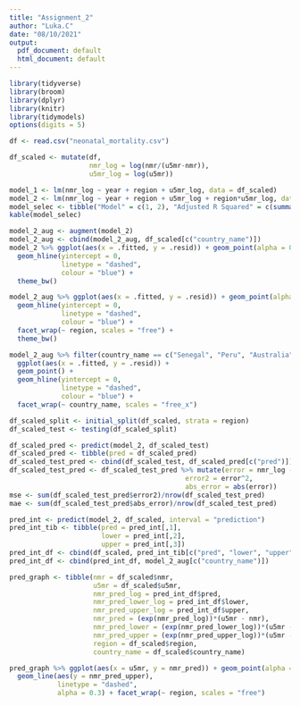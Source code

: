 ---
title: "Assignment_2"
author: "Luka.C"
date: "08/10/2021"
output:
  pdf_document: default
  html_document: default
---

```{r}
library(tidyverse)
library(broom)
library(dplyr)
library(knitr)
library(tidymodels)
options(digits = 5)
```


```{r}
df <- read.csv("neonatal_mortality.csv")
```

```{r}
df_scaled <- mutate(df,
                    nmr_log = log(nmr/(u5mr-nmr)),
                    u5mr_log = log(u5mr))

```

```{r model selection}
model_1 <- lm(nmr_log ~ year + region + u5mr_log, data = df_scaled)
model_2 <- lm(nmr_log ~ year + region + u5mr_log + region*u5mr_log, data = df_scaled)
model_selec <- tibble("Model" = c(1, 2), "Adjusted R Squared" = c(summary(model_1)$adj.r.squared, summary(model_2)$adj.r.squared))
kable(model_selec)
```

```{r fit diagnostics all}
model_2_aug <- augment(model_2)
model_2_aug <- cbind(model_2_aug, df_scaled[c("country_name")])
model_2 %>% ggplot(aes(x = .fitted, y = .resid)) + geom_point(alpha = 0.5) +
  geom_hline(yintercept = 0,
             linetype = "dashed",
             colour = "blue") +
  theme_bw()
```

```{r fit diagnostics region}
model_2_aug %>% ggplot(aes(x = .fitted, y = .resid)) + geom_point(alpha = 0.5) +
  geom_hline(yintercept = 0,
             linetype = "dashed",
             colour = "blue") +
  facet_wrap(~ region, scales = "free") +
  theme_bw() 
```

```{r}
model_2_aug %>% filter(country_name == c("Senegal", "Peru", "Australia")) %>%
  ggplot(aes(x = .fitted, y = .resid)) +
  geom_point() +
  geom_hline(yintercept = 0,
             linetype = "dashed",
             colour = "blue") +
  facet_wrap(~ country_name, scales = "free_x")
```

```{r mse on test set}
df_scaled_split <- initial_split(df_scaled, strata = region)
df_scaled_test <- testing(df_scaled_split)
```

```{r mse and mean absolute error}
df_scaled_pred <- predict(model_2, df_scaled_test)
df_scaled_pred <- tibble(pred = df_scaled_pred)
df_scaled_test_pred <- cbind(df_scaled_test, df_scaled_pred[c("pred")])
df_scaled_test_pred <- df_scaled_test_pred %>% mutate(error = nmr_log - pred,
                                            error2 = error^2,
                                            abs_error = abs(error))
mse <- sum(df_scaled_test_pred$error2)/nrow(df_scaled_test_pred)
mae <- sum(df_scaled_test_pred$abs_error)/nrow(df_scaled_test_pred)
```

```{r}
pred_int <- predict(model_2, df_scaled, interval = "prediction")
pred_int_tib <- tibble(pred = pred_int[,1],
                       lower = pred_int[,2],
                       upper = pred_int[,3])
pred_int_df <- cbind(df_scaled, pred_int_tib[c("pred", "lower", "upper")])
pred_int_df <- cbind(pred_int_df, model_2_aug[c("country_name")])
```

```{r Back Transforming}
pred_graph <- tibble(nmr = df_scaled$nmr,
                     u5mr = df_scaled$u5mr,
                     nmr_pred_log = pred_int_df$pred,
                     nmr_pred_lower_log = pred_int_df$lower,
                     nmr_pred_upper_log = pred_int_df$upper,
                     nmr_pred = (exp(nmr_pred_log))*(u5mr - nmr),
                     nmr_pred_lower = (exp(nmr_pred_lower_log))*(u5mr - nmr),
                     nmr_pred_upper = (exp(nmr_pred_upper_log))*(u5mr - nmr),
                     region = df_scaled$region,
                     country_name = df_scaled$country_name)
```

```{r}
pred_graph %>% ggplot(aes(x = u5mr, y = nmr_pred)) + geom_point(alpha = 0.3) +
  geom_line(aes(y = nmr_pred_upper),
            linetype = "dashed",
            alpha = 0.3) + facet_wrap(~ region, scales = "free")
```

